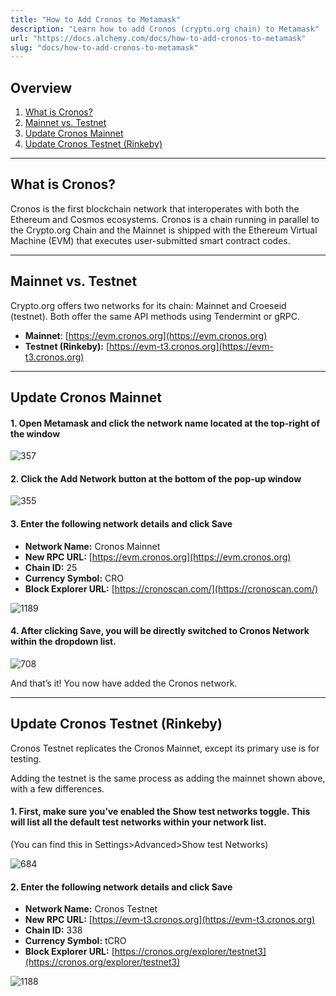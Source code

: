 ```yaml
---
title: "How to Add Cronos to Metamask"
description: "Learn how to add Cronos (crypto.org chain) to Metamask"
url: "https://docs.alchemy.com/docs/how-to-add-cronos-to-metamask"
slug: "docs/how-to-add-cronos-to-metamask"
---
```


## Overview

1. ​[What is Cronos?](#what-is-near)​​
2. ​[Mainnet vs. Testnet​](#mainnet-vs.-testnet-fuji)
3. [​Update Cronos Mainnet](#update-aurora-mainnet)
4. [​Update Cronos Testnet (Rinkeby)​](#update-aurora-testnet)

***

## What is Cronos?

Cronos is the first blockchain network that interoperates with both the Ethereum and Cosmos ecosystems. Cronos is a chain running in parallel to the Crypto.org Chain and the Mainnet is shipped with the Ethereum Virtual Machine (EVM) that executes user-submitted smart contract codes.

***

## Mainnet vs. Testnet

Crypto.org offers two networks for its chain: Mainnet and Croeseid (testnet). Both offer the same API methods using Tendermint or gRPC.

* **Mainnet**: [https://evm.cronos.org](https://evm.cronos.org)
* **Testnet (Rinkeby):** [https://evm-t3.cronos.org](https://evm-t3.cronos.org)

***

## Update Cronos Mainnet

#### 1. Open Metamask and click the network name located at the top-right of the window

![357](6e03c56-Untitled_31.png "Untitled (31).png")

#### 2. Click the Add Network button at the bottom of the pop-up window

![355](c1cb4ca-Group_24_1.png "Group 24 (1).png")

#### 3. Enter the following network details and click Save

* **Network Name:** Cronos Mainnet
* **New RPC URL:** [https://evm.cronos.org](https://evm.cronos.org)
* **Chain ID:** 25
* **Currency Symbol:** CRO
* **Block Explorer URL:** [https://cronoscan.com/](https://cronoscan.com/)

![1189](3be7a27-Group_27.png "Group 27.png")

#### 4. After clicking Save, you will be directly switched to Cronos Network within the dropdown list.

![708](0135c11-Screen_Shot_2022-04-15_at_12.25.07_PM.png "Screen Shot 2022-04-15 at 12.25.07 PM.png")

And that’s it! You now have added the Cronos network.

***

## Update Cronos Testnet (Rinkeby)

Cronos Testnet replicates the Cronos Mainnet, except its primary use is for testing.

Adding the testnet is the same process as adding the mainnet shown above, with a few differences.

#### 1. First, make sure you’ve enabled the Show test networks toggle. This will list all the default test networks within your network list.

(You can find this in Settings>Advanced>Show test Networks)

![684](5fd2da7-Untitled_32.png "Untitled (32).png")

#### 2. Enter the following network details and click Save

* **Network Name:** Cronos Testnet
* **New RPC URL:** [https://evm-t3.cronos.org](https://evm-t3.cronos.org)
* **Chain ID:** 338
* **Currency Symbol:** tCRO
* **Block Explorer URL:** [https://cronos.org/explorer/testnet3](https://cronos.org/explorer/testnet3)

![1188](b5f2e43-Group_29_1.png "Group 29 (1).png")
